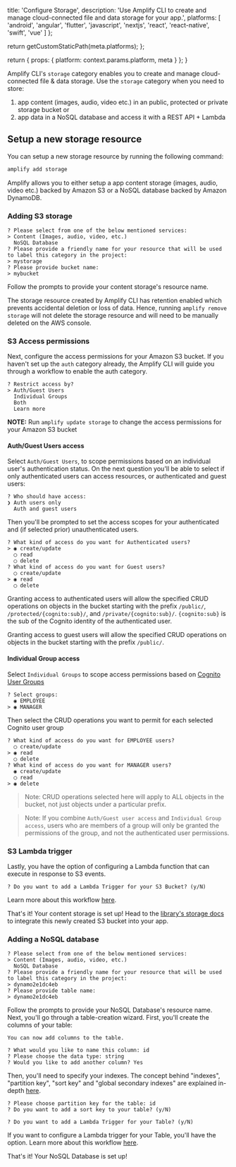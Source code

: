                   
  title: 'Configure Storage',
  description: 'Use Amplify CLI to create and manage cloud-connected file and data storage for your app.',
  platforms: [
                'android',
                'angular',
                'flutter',
                'javascript',
                'nextjs',
                'react',
                'react-native',
                'swift',
                'vue'
              ]
};

  return getCustomStaticPath(meta.platforms);
};

  return {
    props: {
      platform: context.params.platform,
      meta
    }
  };
}
          

Amplify CLI's `storage` category enables you to create and manage cloud-connected file & data storage. Use the `storage` category when you need to store:

1. app content (images, audio, video etc.) in an public, protected or private storage bucket or
2. app data in a NoSQL database and access it with a REST API + Lambda

## Setup a new storage resource

You can setup a new storage resource by running the following command:

```bash
amplify add storage
```

Amplify allows you to either setup a app content storage (images, audio, video etc.) backed by Amazon S3 or a NoSQL database backed by Amazon DynamoDB.

### Adding S3 storage

```console
? Please select from one of the below mentioned services:
> Content (Images, audio, video, etc.)
  NoSQL Database
? Please provide a friendly name for your resource that will be used to label this category in the project:
> mystorage
? Please provide bucket name:
> mybucket
```

Follow the prompts to provide your content storage's resource name.

<Callout>

The storage resource created by Amplify CLI has retention enabled which prevents accidental deletion or loss of data. Hence, running `amplify remove storage` will not delete the storage resource and will need to be manually deleted on the AWS console.

</Callout>

### S3 Access permissions

Next, configure the access permissions for your Amazon S3 bucket. If you haven't set up the `auth` category already, the Amplify CLI will guide you through a workflow to enable the auth category.

```console
? Restrict access by?
> Auth/Guest Users
  Individual Groups
  Both
  Learn more
```

<Callout>

**NOTE:** Run `amplify update storage` to change the access permissions for your Amazon S3 bucket

</Callout>

#### Auth/Guest Users access

Select `Auth/Guest Users`, to scope permissions based on an individual user's authentication status. On the next question you'll be able to select if only authenticated users can access resources, or authenticated and guest users:

```
? Who should have access:
❯ Auth users only
  Auth and guest users
```

Then you'll be prompted to set the access scopes for your authenticated and (if selected prior) unauthenticated users.

```console
? What kind of access do you want for Authenticated users?
> ◉ create/update
  ◯ read
  ◯ delete
? What kind of access do you want for Guest users?
  ◯ create/update
> ◉ read
  ◯ delete
```

Granting access to authenticated users will allow the specified CRUD operations on objects in the bucket starting with the prefix `/public/`, `/protected/{cognito:sub}/`, and `/private/{cognito:sub}/`. `{cognito:sub}` is the sub of the Cognito identity of the authenticated user.

Granting access to guest users will allow the specified CRUD operations on objects in the bucket starting with the prefix `/public/`.

#### Individual Group access

Select `Individual Groups` to scope access permissions based on [Cognito User Groups](/[platform]/cli/tools/auth/admin-actions/)

```console
? Select groups:
  ◉ EMPLOYEE
> ◉ MANAGER
```

Then select the CRUD operations you want to permit for each selected Cognito user group

```console
? What kind of access do you want for EMPLOYEE users?
  ◯ create/update
> ◉ read
  ◯ delete
? What kind of access do you want for MANAGER users?
  ◉ create/update
  ◯ read
> ◉ delete
```

> Note: CRUD operations selected here will apply to ALL objects in the bucket, not just objects under a particular prefix.

> Note: If you combine `Auth/Guest user access` and `Individual Group access`, users who are members of a group will only be granted the permissions of the group, and not the authenticated user permissions.

### S3 Lambda trigger

Lastly, you have the option of configuring a Lambda function that can execute in response to S3 events.

```console
? Do you want to add a Lambda Trigger for your S3 Bucket? (y/N)
```

Learn more about this workflow [here](/[platform]/tools/cli/usage/lambda-triggers/#s3-lambda-triggers).

That's it! Your content storage is set up! Head to the [library's storage docs](/[platform]/build-a-backend/storage/set-up-storage/) to integrate this newly created S3 bucket into your app.

### Adding a NoSQL database

```console
? Please select from one of the below mentioned services:
> Content (Images, audio, video, etc.)
  NoSQL Database
? Please provide a friendly name for your resource that will be used to label this category in the project:
> dynamo2e1dc4eb
? Please provide table name:
> dynamo2e1dc4eb
```

Follow the prompts to provide your NoSQL Database's resource name. Next, you'll go through a table-creation wizard. First, you'll create the columns of your table:

```console
You can now add columns to the table.

? What would you like to name this column: id
? Please choose the data type: string
? Would you like to add another column? Yes
```

Then, you'll need to specify your indexes. The concept behind "indexes", "partition key", "sort key" and "global secondary indexes" are explained in-depth [here](https://docs.aws.amazon.com/amazondynamodb/latest/developerguide/HowItWorks.CoreComponents.html#HowItWorks.CoreComponents.PrimaryKey).

```console
? Please choose partition key for the table: id
? Do you want to add a sort key to your table? (y/N)
```

```console
? Do you want to add a Lambda Trigger for your Table? (y/N)
```

If you want to configure a Lambda trigger for your Table, you'll have the option. Learn more about this workflow [here](/[platform]/tools/cli/usage/lambda-triggers/#dynamodb-lambda-triggers).

That's it! Your NoSQL Database is set up!
